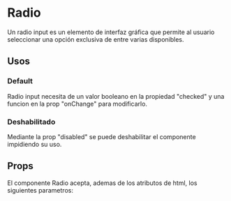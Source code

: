 

<Meta of={RadioStories} />

# Radio

Un radio input es un elemento de interfaz gráfica que permite al usuario seleccionar una opción exclusiva de entre varias disponibles.
<br />

<Primary />

## Usos

### Default
Radio input necesita de un valor booleano en la propiedad "checked" y una funcion en la prop "onChange" 
para modificarlo.

<Story of={RadioStories.Default} />
<Source of={RadioStories.Default} />


### Deshabilitado
Mediante la prop "disabled" se puede deshabilitar el componente impidiendo su uso. 

<Story of={RadioStories.Disabled} />
<Source of={RadioStories.Disabled} />

## Props
El componente Radio acepta, ademas de los atributos de html, los siguientes parametros:

<ArgTypes />

